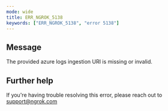 ```yaml
---
mode: wide
title: ERR_NGROK_5138
keywords: ["ERR_NGROK_5138", "error 5138"]
---
```


## Message

The provided azure logs ingestion URI is missing or invalid.

## Further help

If you're having trouble resolving this error, please reach out to [support@ngrok.com](mailto:support@ngrok.com?subject=Help%20with%20ERR_NGROK_5138)
